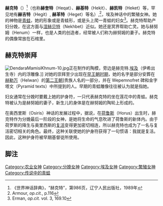 {{Hiero|赫克特|<hiero>H-q:t-I7</hiero>|align=right|era=egypt}}
'''赫克特'''（{{lang-en|Heket}}）<ref>《世界神话辞典》，“赫克特”，第986页，辽宁人民出版社，1989年</ref>（也称'''赫奎特'''（Heqat）、'''赫基特'''（Hekit）、'''赫凯特'''（Heket）等，罕见地有'''赫吉特'''（Hegit）, '''赫革特'''（Heget）等名）,<ref>Armour, ''op.cit.'', p.116</ref>，埃及神话中的繁殖女神。她的神物是[[青蛙|青蛙]]，她的形象或是青蛙形，或是头上爬一青蛙的妇女<ref>Erman, ''op.cit.'' vol. 3, 169.10</ref>。赫克特帮助产妇分娩，在这方面与[[涅赫贝特|涅赫贝特]]（Nekhbet）近似。她还是冥界帮助亡灵。她与赫努姆（Henum）一样，也是人类的创造者，经常被人们称为赫努姆的妻子。赫克特的偶像常放在石棺里。

==赫克特崇拜 ==
[[File:DendaraMamisiKhnum-10.jpg|thumb]]正在制作{{tsl|en|Ihy||伊希}}的陶模，旁边是赫克特.[[埃及|埃及]]{{tsl|en|Dendera Temple complex|丹达拉寺庙群}}{{tsl|en|mammisi|玛米西庙}}（伊希出生寺）内的浮雕像.]]
对她的崇拜至少出现在[[早王朝时期_(埃及)|早王朝时期]]，她的名字是部分安葬在[[赫勒万|赫勒万]]（Helwan）的[[埃及第二王朝|第二王朝]]]贵族人名的一部分，并在 Wepemnofret 碑和金字塔文（Pyramid texts）中所提到的人。早期的青蛙雕像往往被认为就是指她。

妇女通常在分娩时要戴上她的护身符，一只代表赫克特的坐在莲花中的青蛙。赫克特被认为是赫努姆的妻子，新生儿的身体是在赫努姆的陶轮上形成的。

在奥西里斯（Osiris）神话的发展过程中，据说，在[[荷鲁斯|荷鲁斯]]（Horus）出生时，赫克特作为分娩最后一阶段的女神，是她将生命的气息吹进了荷鲁斯的新体内。由于荷罗斯的降生与奥里西斯的[[复活|复活]]变得更加密切相连，所以赫克特也成为了一名与复活密切相关的角色。最终，这种关联使她的护身符获得了一句惯语：我就是复活。因此，这种护身符被早期基督徒所使用。

==脚注==
<references/>

{{埃及神话}}

[[Category:农业女神|Category:农业女神]]
[[Category:分娩女神|Category:分娩女神]]
[[Category:埃及女神|Category:埃及女神]]
[[Category:繁殖女神|Category:繁殖女神]]
[[Category:传说中的青蛙|Category:传说中的青蛙]]